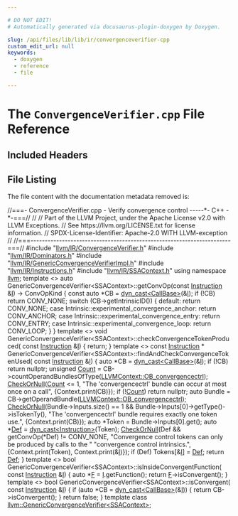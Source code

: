 ```yaml
---

# DO NOT EDIT!
# Automatically generated via docusaurus-plugin-doxygen by Doxygen.

slug: /api/files/lib/lib/ir/convergenceverifier-cpp
custom_edit_url: null
keywords:
  - doxygen
  - reference
  - file

---
```





# The `ConvergenceVerifier.cpp` File Reference

<DoxygenPage pluginConfig={pluginConfig}>



## Included Headers

<IncludesList>
<IncludesListItem
  filePath="llvm/IR/ConvergenceVerifier.h"
  permalink="/docs/api/files/include/include/llvm/include/llvm/ir/convergenceverifier-h"
  isLocal="true" />
<IncludesListItem
  filePath="llvm/IR/Dominators.h"
  permalink="/docs/api/files/include/include/llvm/include/llvm/ir/dominators-h"
  isLocal="true" />
<IncludesListItem
  filePath="llvm/IR/GenericConvergenceVerifierImpl.h"
  permalink="/docs/api/files/include/include/llvm/include/llvm/ir/genericconvergenceverifierimpl-h"
  isLocal="true" />
<IncludesListItem
  filePath="llvm/IR/Instructions.h"
  permalink="/docs/api/files/include/include/llvm/include/llvm/ir/instructions-h"
  isLocal="true" />
<IncludesListItem
  filePath="llvm/IR/SSAContext.h"
  permalink="/docs/api/files/include/include/llvm/include/llvm/ir/ssacontext-h"
  isLocal="true" />
</IncludesList>


## File Listing

The file content with the documentation metadata removed is:

<ProgramListing>

<Link id="l00001" /><CodeLine lineNumber="1"><span class="doxyHighlightComment">//===- ConvergenceVerifier.cpp - Verify convergence control -----&#42;- C++ -&#42;-===//</span></CodeLine>
<Link id="l00002" /><CodeLine lineNumber="2"><span class="doxyHighlightComment">//</span></CodeLine>
<Link id="l00003" /><CodeLine lineNumber="3"><span class="doxyHighlightComment">// Part of the LLVM Project, under the Apache License v2.0 with LLVM Exceptions.</span></CodeLine>
<Link id="l00004" /><CodeLine lineNumber="4"><span class="doxyHighlightComment">// See https://llvm.org/LICENSE.txt for license information.</span></CodeLine>
<Link id="l00005" /><CodeLine lineNumber="5"><span class="doxyHighlightComment">// SPDX-License-Identifier: Apache-2.0 WITH LLVM-exception</span></CodeLine>
<Link id="l00006" /><CodeLine lineNumber="6"><span class="doxyHighlightComment">//</span></CodeLine>
<Link id="l00007" /><CodeLine lineNumber="7"><span class="doxyHighlightComment">//===----------------------------------------------------------------------===//</span></CodeLine>
<Link id="l00008" /><CodeLine lineNumber="8"></CodeLine>
<Link id="l00009" /><CodeLine lineNumber="9"><span class="doxyHighlightPreprocessor">#include &quot;<a href="/docs/api/files/include/include/llvm/include/llvm/ir/convergenceverifier-h">llvm/IR/ConvergenceVerifier.h</a>&quot;</span></CodeLine>
<Link id="l00010" /><CodeLine lineNumber="10"><span class="doxyHighlightPreprocessor">#include &quot;<a href="/docs/api/files/include/include/llvm/include/llvm/ir/dominators-h">llvm/IR/Dominators.h</a>&quot;</span></CodeLine>
<Link id="l00011" /><CodeLine lineNumber="11"><span class="doxyHighlightPreprocessor">#include &quot;<a href="/docs/api/files/include/include/llvm/include/llvm/ir/genericconvergenceverifierimpl-h">llvm/IR/GenericConvergenceVerifierImpl.h</a>&quot;</span></CodeLine>
<Link id="l00012" /><CodeLine lineNumber="12"><span class="doxyHighlightPreprocessor">#include &quot;<a href="/docs/api/files/include/include/llvm/include/llvm/ir/instructions-h">llvm/IR/Instructions.h</a>&quot;</span></CodeLine>
<Link id="l00013" /><CodeLine lineNumber="13"><span class="doxyHighlightPreprocessor">#include &quot;<a href="/docs/api/files/include/include/llvm/include/llvm/ir/ssacontext-h">llvm/IR/SSAContext.h</a>&quot;</span></CodeLine>
<Link id="l00014" /><CodeLine lineNumber="14"></CodeLine>
<Link id="l00015" /><CodeLine lineNumber="15"><span class="doxyHighlightKeyword">using namespace </span><span class="doxyHighlight"><a href="/docs/api/namespaces/llvm">llvm</a>;</span></CodeLine>
<Link id="l00016" /><CodeLine lineNumber="16"></CodeLine>
<Link id="l00017" /><CodeLine lineNumber="17"><span class="doxyHighlightKeyword">template</span><span class="doxyHighlight"> &lt;&gt;</span></CodeLine>
<Link id="l00018" /><CodeLine lineNumber="18"><span class="doxyHighlightKeyword">auto</span><span class="doxyHighlight"> GenericConvergenceVerifier&lt;SSAContext&gt;::getConvOp(</span><span class="doxyHighlightKeyword">const</span><span class="doxyHighlight"> <a href="/docs/api/classes/llvm/instruction">Instruction</a> &amp;<a href="/docs/api/files/lib/lib/support/md5-cpp/#ac0eafdc9ee161b71e7af98af736952fd">I</a>)</span></CodeLine>
<Link id="l00019" /><CodeLine lineNumber="19"><span class="doxyHighlight">    -&gt; ConvOpKind &#123;</span></CodeLine>
<Link id="l00020" /><CodeLine lineNumber="20"><span class="doxyHighlight">  </span><span class="doxyHighlightKeyword">const</span><span class="doxyHighlight"> </span><span class="doxyHighlightKeyword">auto</span><span class="doxyHighlight"> &#42;CB = <a href="/docs/api/namespaces/llvm/#a22eeee01734061ac1b31ccd994c49eef">dyn&#95;cast&lt;CallBase&gt;</a>(&amp;<a href="/docs/api/files/lib/lib/support/md5-cpp/#ac0eafdc9ee161b71e7af98af736952fd">I</a>);</span></CodeLine>
<Link id="l00021" /><CodeLine lineNumber="21"><span class="doxyHighlight">  </span><span class="doxyHighlightKeywordFlow">if</span><span class="doxyHighlight"> (!CB)</span></CodeLine>
<Link id="l00022" /><CodeLine lineNumber="22"><span class="doxyHighlight">    </span><span class="doxyHighlightKeywordFlow">return</span><span class="doxyHighlight"> CONV&#95;NONE;</span></CodeLine>
<Link id="l00023" /><CodeLine lineNumber="23"><span class="doxyHighlight">  </span><span class="doxyHighlightKeywordFlow">switch</span><span class="doxyHighlight"> (CB-&gt;getIntrinsicID()) &#123;</span></CodeLine>
<Link id="l00024" /><CodeLine lineNumber="24"><span class="doxyHighlight">  </span><span class="doxyHighlightKeywordFlow">default</span><span class="doxyHighlight">:</span></CodeLine>
<Link id="l00025" /><CodeLine lineNumber="25"><span class="doxyHighlight">    </span><span class="doxyHighlightKeywordFlow">return</span><span class="doxyHighlight"> CONV&#95;NONE;</span></CodeLine>
<Link id="l00026" /><CodeLine lineNumber="26"><span class="doxyHighlight">  </span><span class="doxyHighlightKeywordFlow">case</span><span class="doxyHighlight"> Intrinsic::experimental&#95;convergence&#95;anchor:</span></CodeLine>
<Link id="l00027" /><CodeLine lineNumber="27"><span class="doxyHighlight">    </span><span class="doxyHighlightKeywordFlow">return</span><span class="doxyHighlight"> CONV&#95;ANCHOR;</span></CodeLine>
<Link id="l00028" /><CodeLine lineNumber="28"><span class="doxyHighlight">  </span><span class="doxyHighlightKeywordFlow">case</span><span class="doxyHighlight"> Intrinsic::experimental&#95;convergence&#95;entry:</span></CodeLine>
<Link id="l00029" /><CodeLine lineNumber="29"><span class="doxyHighlight">    </span><span class="doxyHighlightKeywordFlow">return</span><span class="doxyHighlight"> CONV&#95;ENTRY;</span></CodeLine>
<Link id="l00030" /><CodeLine lineNumber="30"><span class="doxyHighlight">  </span><span class="doxyHighlightKeywordFlow">case</span><span class="doxyHighlight"> Intrinsic::experimental&#95;convergence&#95;loop:</span></CodeLine>
<Link id="l00031" /><CodeLine lineNumber="31"><span class="doxyHighlight">    </span><span class="doxyHighlightKeywordFlow">return</span><span class="doxyHighlight"> CONV&#95;LOOP;</span></CodeLine>
<Link id="l00032" /><CodeLine lineNumber="32"><span class="doxyHighlight">  &#125;</span></CodeLine>
<Link id="l00033" /><CodeLine lineNumber="33"><span class="doxyHighlight">&#125;</span></CodeLine>
<Link id="l00034" /><CodeLine lineNumber="34"></CodeLine>
<Link id="l00035" /><CodeLine lineNumber="35"><span class="doxyHighlightKeyword">template</span><span class="doxyHighlight"> &lt;&gt;</span></CodeLine>
<Link id="l00036" /><CodeLine lineNumber="36"><span class="doxyHighlightKeywordType">void</span><span class="doxyHighlight"> GenericConvergenceVerifier&lt;SSAContext&gt;::checkConvergenceTokenProduced(</span></CodeLine>
<Link id="l00037" /><CodeLine lineNumber="37"><span class="doxyHighlight">    </span><span class="doxyHighlightKeyword">const</span><span class="doxyHighlight"> <a href="/docs/api/classes/llvm/instruction">Instruction</a> &amp;<a href="/docs/api/files/lib/lib/support/md5-cpp/#ac0eafdc9ee161b71e7af98af736952fd">I</a>) &#123;</span></CodeLine>
<Link id="l00038" /><CodeLine lineNumber="38"><span class="doxyHighlight">  </span><span class="doxyHighlightKeywordFlow">return</span><span class="doxyHighlight">;</span></CodeLine>
<Link id="l00039" /><CodeLine lineNumber="39"><span class="doxyHighlight">&#125;</span></CodeLine>
<Link id="l00040" /><CodeLine lineNumber="40"></CodeLine>
<Link id="l00041" /><CodeLine lineNumber="41"><span class="doxyHighlightKeyword">template</span><span class="doxyHighlight"> &lt;&gt;</span></CodeLine>
<Link id="l00042" /><CodeLine lineNumber="42"><span class="doxyHighlightKeyword">const</span><span class="doxyHighlight"> <a href="/docs/api/classes/llvm/instruction">Instruction</a> &#42;</span></CodeLine>
<Link id="l00043" /><CodeLine lineNumber="43"><span class="doxyHighlight">GenericConvergenceVerifier&lt;SSAContext&gt;::findAndCheckConvergenceTokenUsed(</span></CodeLine>
<Link id="l00044" /><CodeLine lineNumber="44"><span class="doxyHighlight">    </span><span class="doxyHighlightKeyword">const</span><span class="doxyHighlight"> <a href="/docs/api/classes/llvm/instruction">Instruction</a> &amp;<a href="/docs/api/files/lib/lib/support/md5-cpp/#ac0eafdc9ee161b71e7af98af736952fd">I</a>) &#123;</span></CodeLine>
<Link id="l00045" /><CodeLine lineNumber="45"><span class="doxyHighlight">  </span><span class="doxyHighlightKeyword">auto</span><span class="doxyHighlight"> &#42;CB = <a href="/docs/api/namespaces/llvm/#a22eeee01734061ac1b31ccd994c49eef">dyn&#95;cast&lt;CallBase&gt;</a>(&amp;<a href="/docs/api/files/lib/lib/support/md5-cpp/#ac0eafdc9ee161b71e7af98af736952fd">I</a>);</span></CodeLine>
<Link id="l00046" /><CodeLine lineNumber="46"><span class="doxyHighlight">  </span><span class="doxyHighlightKeywordFlow">if</span><span class="doxyHighlight"> (!CB)</span></CodeLine>
<Link id="l00047" /><CodeLine lineNumber="47"><span class="doxyHighlight">    </span><span class="doxyHighlightKeywordFlow">return</span><span class="doxyHighlight"> </span><span class="doxyHighlightKeyword">nullptr</span><span class="doxyHighlight">;</span></CodeLine>
<Link id="l00048" /><CodeLine lineNumber="48"></CodeLine>
<Link id="l00049" /><CodeLine lineNumber="49"><span class="doxyHighlight">  </span><span class="doxyHighlightKeywordType">unsigned</span><span class="doxyHighlight"> <a href="/docs/api/namespaces/llvm/#a845e08be4b0320d66901a66b0c0e9509">Count</a> =</span></CodeLine>
<Link id="l00050" /><CodeLine lineNumber="50"><span class="doxyHighlight">      CB-&gt;countOperandBundlesOfType(<a href="/docs/api/classes/llvm/llvmcontext/#a44d727ac5fccf852bfb2bae3e06adc9cacdf8ff962c6163eb5fae1f9b2fb5142a">LLVMContext::OB&#95;convergencectrl</a>);</span></CodeLine>
<Link id="l00051" /><CodeLine lineNumber="51"><span class="doxyHighlight">  <a href="/docs/api/files/include/include/llvm/include/llvm/ir/genericconvergenceverifierimpl-h/#a2fee20ad578f1c6d3061e37925fe7275">CheckOrNull</a>(<a href="/docs/api/namespaces/llvm/#a845e08be4b0320d66901a66b0c0e9509">Count</a> &lt;= 1,</span></CodeLine>
<Link id="l00052" /><CodeLine lineNumber="52"><span class="doxyHighlight">              </span><span class="doxyHighlightStringLiteral">&quot;The &#39;convergencectrl&#39; bundle can occur at most once on a call&quot;</span><span class="doxyHighlight">,</span></CodeLine>
<Link id="l00053" /><CodeLine lineNumber="53"><span class="doxyHighlight">              &#123;Context.print(CB)&#125;);</span></CodeLine>
<Link id="l00054" /><CodeLine lineNumber="54"><span class="doxyHighlight">  </span><span class="doxyHighlightKeywordFlow">if</span><span class="doxyHighlight"> (!<a href="/docs/api/namespaces/llvm/#a845e08be4b0320d66901a66b0c0e9509">Count</a>)</span></CodeLine>
<Link id="l00055" /><CodeLine lineNumber="55"><span class="doxyHighlight">    </span><span class="doxyHighlightKeywordFlow">return</span><span class="doxyHighlight"> </span><span class="doxyHighlightKeyword">nullptr</span><span class="doxyHighlight">;</span></CodeLine>
<Link id="l00056" /><CodeLine lineNumber="56"></CodeLine>
<Link id="l00057" /><CodeLine lineNumber="57"><span class="doxyHighlight">  </span><span class="doxyHighlightKeyword">auto</span><span class="doxyHighlight"> Bundle = CB-&gt;getOperandBundle(<a href="/docs/api/classes/llvm/llvmcontext/#a44d727ac5fccf852bfb2bae3e06adc9cacdf8ff962c6163eb5fae1f9b2fb5142a">LLVMContext::OB&#95;convergencectrl</a>);</span></CodeLine>
<Link id="l00058" /><CodeLine lineNumber="58"><span class="doxyHighlight">  <a href="/docs/api/files/include/include/llvm/include/llvm/ir/genericconvergenceverifierimpl-h/#a2fee20ad578f1c6d3061e37925fe7275">CheckOrNull</a>(Bundle-&gt;Inputs.size() == 1 &amp;&amp;</span></CodeLine>
<Link id="l00059" /><CodeLine lineNumber="59"><span class="doxyHighlight">                  Bundle-&gt;Inputs&#91;0&#93;-&gt;getType()-&gt;isTokenTy(),</span></CodeLine>
<Link id="l00060" /><CodeLine lineNumber="60"><span class="doxyHighlight">              </span><span class="doxyHighlightStringLiteral">&quot;The &#39;convergencectrl&#39; bundle requires exactly one token use.&quot;</span><span class="doxyHighlight">,</span></CodeLine>
<Link id="l00061" /><CodeLine lineNumber="61"><span class="doxyHighlight">              &#123;Context.print(CB)&#125;);</span></CodeLine>
<Link id="l00062" /><CodeLine lineNumber="62"><span class="doxyHighlight">  </span><span class="doxyHighlightKeyword">auto</span><span class="doxyHighlight"> &#42;Token = Bundle-&gt;Inputs&#91;0&#93;.get();</span></CodeLine>
<Link id="l00063" /><CodeLine lineNumber="63"><span class="doxyHighlight">  </span><span class="doxyHighlightKeyword">auto</span><span class="doxyHighlight"> &#42;<a href="/docs/api/namespaces/llvm/rdf/#a10793004faece2bb74d3363b5f6ce96f">Def</a> = <a href="/docs/api/namespaces/llvm/#a22eeee01734061ac1b31ccd994c49eef">dyn&#95;cast&lt;Instruction&gt;</a>(Token);</span></CodeLine>
<Link id="l00064" /><CodeLine lineNumber="64"></CodeLine>
<Link id="l00065" /><CodeLine lineNumber="65"><span class="doxyHighlight">  <a href="/docs/api/files/include/include/llvm/include/llvm/ir/genericconvergenceverifierimpl-h/#a2fee20ad578f1c6d3061e37925fe7275">CheckOrNull</a>(Def &amp;&amp; getConvOp(&#42;Def) != CONV&#95;NONE,</span></CodeLine>
<Link id="l00066" /><CodeLine lineNumber="66"><span class="doxyHighlight">              </span><span class="doxyHighlightStringLiteral">&quot;Convergence control tokens can only be produced by calls to the &quot;</span></CodeLine>
<Link id="l00067" /><CodeLine lineNumber="67"><span class="doxyHighlight">              </span><span class="doxyHighlightStringLiteral">&quot;convergence control intrinsics.&quot;</span><span class="doxyHighlight">,</span></CodeLine>
<Link id="l00068" /><CodeLine lineNumber="68"><span class="doxyHighlight">              &#123;Context.print(Token), Context.print(&amp;<a href="/docs/api/files/lib/lib/support/md5-cpp/#ac0eafdc9ee161b71e7af98af736952fd">I</a>)&#125;);</span></CodeLine>
<Link id="l00069" /><CodeLine lineNumber="69"></CodeLine>
<Link id="l00070" /><CodeLine lineNumber="70"><span class="doxyHighlight">  </span><span class="doxyHighlightKeywordFlow">if</span><span class="doxyHighlight"> (Def)</span></CodeLine>
<Link id="l00071" /><CodeLine lineNumber="71"><span class="doxyHighlight">    Tokens&#91;&amp;<a href="/docs/api/files/lib/lib/support/md5-cpp/#ac0eafdc9ee161b71e7af98af736952fd">I</a>&#93; = <a href="/docs/api/namespaces/llvm/rdf/#a10793004faece2bb74d3363b5f6ce96f">Def</a>;</span></CodeLine>
<Link id="l00072" /><CodeLine lineNumber="72"></CodeLine>
<Link id="l00073" /><CodeLine lineNumber="73"><span class="doxyHighlight">  </span><span class="doxyHighlightKeywordFlow">return</span><span class="doxyHighlight"> <a href="/docs/api/namespaces/llvm/rdf/#a10793004faece2bb74d3363b5f6ce96f">Def</a>;</span></CodeLine>
<Link id="l00074" /><CodeLine lineNumber="74"><span class="doxyHighlight">&#125;</span></CodeLine>
<Link id="l00075" /><CodeLine lineNumber="75"></CodeLine>
<Link id="l00076" /><CodeLine lineNumber="76"><span class="doxyHighlightKeyword">template</span><span class="doxyHighlight"> &lt;&gt;</span></CodeLine>
<Link id="l00077" /><CodeLine lineNumber="77"><span class="doxyHighlightKeywordType">bool</span><span class="doxyHighlight"> GenericConvergenceVerifier&lt;SSAContext&gt;::isInsideConvergentFunction(</span></CodeLine>
<Link id="l00078" /><CodeLine lineNumber="78"><span class="doxyHighlight">    </span><span class="doxyHighlightKeyword">const</span><span class="doxyHighlight"> <a href="/docs/api/classes/llvm/instruction">Instruction</a> &amp;<a href="/docs/api/files/lib/lib/support/md5-cpp/#ac0eafdc9ee161b71e7af98af736952fd">I</a>) &#123;</span></CodeLine>
<Link id="l00079" /><CodeLine lineNumber="79"><span class="doxyHighlight">  </span><span class="doxyHighlightKeyword">auto</span><span class="doxyHighlight"> &#42;<a href="/docs/api/files/lib/lib/support/md5-cpp/#a96d73bbd7af15cb1fc38c3f4a3bd82e9">F</a> = <a href="/docs/api/files/lib/lib/support/md5-cpp/#ac0eafdc9ee161b71e7af98af736952fd">I</a>.getFunction();</span></CodeLine>
<Link id="l00080" /><CodeLine lineNumber="80"><span class="doxyHighlight">  </span><span class="doxyHighlightKeywordFlow">return</span><span class="doxyHighlight"> <a href="/docs/api/files/lib/lib/support/md5-cpp/#a96d73bbd7af15cb1fc38c3f4a3bd82e9">F</a>-&gt;isConvergent();</span></CodeLine>
<Link id="l00081" /><CodeLine lineNumber="81"><span class="doxyHighlight">&#125;</span></CodeLine>
<Link id="l00082" /><CodeLine lineNumber="82"></CodeLine>
<Link id="l00083" /><CodeLine lineNumber="83"><span class="doxyHighlightKeyword">template</span><span class="doxyHighlight"> &lt;&gt;</span></CodeLine>
<Link id="l00084" /><CodeLine lineNumber="84"><span class="doxyHighlightKeywordType">bool</span><span class="doxyHighlight"> GenericConvergenceVerifier&lt;SSAContext&gt;::isConvergent(</span></CodeLine>
<Link id="l00085" /><CodeLine lineNumber="85"><span class="doxyHighlight">    </span><span class="doxyHighlightKeyword">const</span><span class="doxyHighlight"> <a href="/docs/api/classes/llvm/instruction">Instruction</a> &amp;<a href="/docs/api/files/lib/lib/support/md5-cpp/#ac0eafdc9ee161b71e7af98af736952fd">I</a>) &#123;</span></CodeLine>
<Link id="l00086" /><CodeLine lineNumber="86"><span class="doxyHighlight">  </span><span class="doxyHighlightKeywordFlow">if</span><span class="doxyHighlight"> (</span><span class="doxyHighlightKeyword">auto</span><span class="doxyHighlight"> &#42;CB = <a href="/docs/api/namespaces/llvm/#a22eeee01734061ac1b31ccd994c49eef">dyn&#95;cast&lt;CallBase&gt;</a>(&amp;<a href="/docs/api/files/lib/lib/support/md5-cpp/#ac0eafdc9ee161b71e7af98af736952fd">I</a>)) &#123;</span></CodeLine>
<Link id="l00087" /><CodeLine lineNumber="87"><span class="doxyHighlight">    </span><span class="doxyHighlightKeywordFlow">return</span><span class="doxyHighlight"> CB-&gt;isConvergent();</span></CodeLine>
<Link id="l00088" /><CodeLine lineNumber="88"><span class="doxyHighlight">  &#125;</span></CodeLine>
<Link id="l00089" /><CodeLine lineNumber="89"><span class="doxyHighlight">  </span><span class="doxyHighlightKeywordFlow">return</span><span class="doxyHighlight"> </span><span class="doxyHighlightKeyword">false</span><span class="doxyHighlight">;</span></CodeLine>
<Link id="l00090" /><CodeLine lineNumber="90"><span class="doxyHighlight">&#125;</span></CodeLine>
<Link id="l00091" /><CodeLine lineNumber="91"></CodeLine>
<Link id="l00092" /><CodeLine lineNumber="92"><span class="doxyHighlightKeyword">template</span><span class="doxyHighlight"> </span><span class="doxyHighlightKeyword">class </span><span class="doxyHighlight"><a href="/docs/api/classes/llvm/genericconvergenceverifier">llvm::GenericConvergenceVerifier&lt;SSAContext&gt;</a>;</span></CodeLine>

</ProgramListing>


</DoxygenPage>

